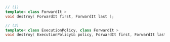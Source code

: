 ```cpp
// (1)
template< class ForwardIt >
void destroy( ForwardIt first, ForwardIt last );

// (2)
template< class ExecutionPolicy, class ForwardIt >
void destroy( ExecutionPolicy&& policy, ForwardIt first, ForwardIt last );
```

